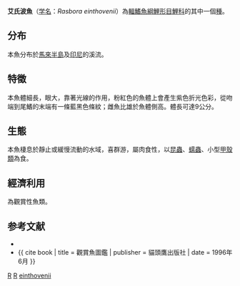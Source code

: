 {{Speciesbox 
| taxon = Rasbora einthovenii
| status = NE
| authority = [[Bleeker|Bleeker]], 1851
| synonyms = *''   Leuciscus einthovenii''<br /><small>Bleeker, 1851</small>  
*''Rasbora einthoveni''<br /><small>Bleeker, 1851</small>
*''Rasbora labuana''<br /><small>Whitley, 1957</small>
*''Rasbora vegae''<br /><small>Rendahl, 1926</small>
}}

'''艾氏波魚'''（[[学名|学名]]：''Rasbora einthovenii''）為[[輻鰭魚綱|輻鰭魚綱]][[鯉形目|鯉形目]][[鯉科|鯉科]]的其中一個[[種|種]]。

== 分布 ==
本魚分布於[[馬來半島|馬來半島]]及[[印尼|印尼]]的溪流。

== 特徵 ==
本魚體細長，眼大，靠著光線的作用，粉紅色的魚體上會產生紫色折光色彩，從吻端到尾鰭的末端有一條藍黑色條紋；雌魚比雄於魚體側高。體長可達9公分。

== 生態 ==
本魚棲息於靜止或緩慢流動的水域，喜群游，屬肉食性，以[[昆蟲|昆蟲]]、[[蠕蟲|蠕蟲]]、小型[[甲殼類|甲殼類]]為食。

== 經濟利用 ==
為觀賞性魚類。

== 参考文献 ==
{{refbegin}}
*{{FishBase_species|genus=Rasbora|species=einthovenii|year=2011|month=12}}
*{{ cite book | title = 觀賞魚圖鑑 | publisher = 貓頭鷹出版社 | date = 1996年6月 }}
{{refend}}
{{Taxonbar}}

[[Category:1851年描述的鱼类|R]]
[[Category:觀賞魚|R]]
[[Category:波魚屬|einthovenii]]